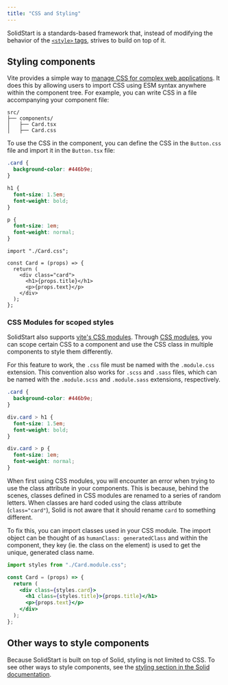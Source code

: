 ```yaml
---
title: "CSS and Styling"
---
```


SolidStart is a standards-based framework that, instead of modifying the behavior of the [`<style>` tags](https://developer.mozilla.org/en-US/docs/Web/HTML/Element/style), strives to build on top of it. 

## Styling components

Vite provides a simple way to [manage CSS for complex web applications](https://vitejs.dev/guide/features.html#css).
It does this by allowing users to import CSS using ESM syntax anywhere within the component tree.
For example, you can write CSS in a file accompanying your component file:

```
src/
├── components/
│   ├── Card.tsx
│   ├── Card.css
```

To use the CSS in the component, you can define the CSS in the `Button.css` file and import it in the `Button.tsx` file:

```css title="Card.css"
.card {
  background-color: #446b9e;
}

h1 {
  font-size: 1.5em;
  font-weight: bold;
}

p {
  font-size: 1em;
  font-weight: normal;
}
```


```tsx title="Card.tsx"
import "./Card.css";

const Card = (props) => {
  return (
    <div class="card">
      <h1>{props.title}</h1>
      <p>{props.text}</p>
    </div>
  );
};
```

### CSS Modules for scoped styles

SolidStart also supports [vite's CSS modules](https://vitejs.dev/guide/features.html#css-modules). 
Through [CSS modules](https://github.com/css-modules/css-modules), you can scope certain CSS to a component and use the CSS class in multiple components to style them differently.

For this feature to work, the `.css` file must be named with the `.module.css` extension.
This convention also works for `.scss` and `.sass` files, which can be named with the `.module.scss` and `.module.sass` extensions, respectively.

```css title="Card.module.css"
.card {
  background-color: #446b9e;
}

div.card > h1 {
  font-size: 1.5em;
  font-weight: bold;
}

div.card > p {
  font-size: 1em;
  font-weight: normal;
}
```

When first using CSS modules, you will encounter an error when trying to use the class attribute in your components.
This is because, behind the scenes, classes defined in CSS modules are renamed to a series of random letters.
When classes are hard coded using the class attribute (`class="card"`), Solid is not aware that it should rename `card` to something different.

To fix this, you can import classes used in your CSS module.
The import object can be thought of as `humanClass: generatedClass` and within the component, they key (ie. the class on the element) is used to get the unique, generated class name.

```jsx
import styles from "./Card.module.css";

const Card = (props) => {
  return (
    <div class={styles.card}>
      <h1 class={styles.title}>{props.title}</h1>
      <p>{props.text}</p>
    </div>
  );
};
```

## Other ways to style components

Because SolidStart is built on top of Solid, styling is not limited to CSS. To see other ways to style components, see the [styling section in the Solid documentation](/guides/styling-your-components).
